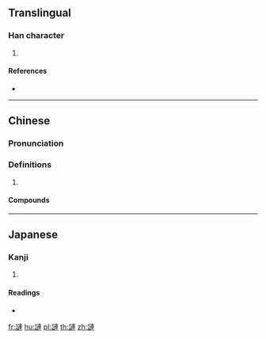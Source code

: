 {{character info/new}}
==Translingual==

===Han character===
{{Han char|rn=149|rad=言|as=11|sn=18|four=05630|canj=YRYJJ|ids=⿰訁連}}

# {{defn|Han|sort=言11}}

====References====
* {{Han ref|kx=1178.050|dkj=35881|dj=1642.100|hdz=64011.070|uh=8B30|ud=35632|bh=F0DE|bd=61662}}

----

==Chinese==
{{zh-forms|s=𬣽}}

===Pronunciation===
{{zh-pron
|m=lián
|c=lin4
|cat=
}}

===Definitions===
{{zh-hanzi}}

# {{rfdef|zh}}

====Compounds====
{{zh-der|謰語|謰謱}}

----

==Japanese==

===Kanji===
{{ja-kanji|grade=|rs=言11}}

# {{defn|lang=ja|sort=言11}}

====Readings====
* {{ja-readings|on=[[れん]] (ren)|kun=[[おしゃべり]] (oshaberi)|nanori=}}

[[fr:謰]]
[[hu:謰]]
[[pl:謰]]
[[th:謰]]
[[zh:謰]]